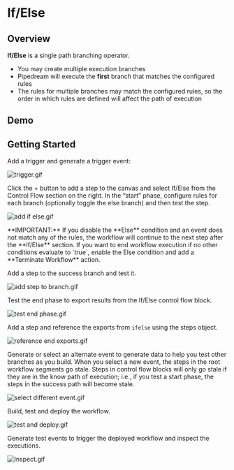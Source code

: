 
# If/Else

## Overview

**If/Else** is a single path branching operator. 

- You may create multiple execution branches
- Pipedream will execute the **first** branch that matches the configured rules
- The rules for multiple branches may match the configured rules, so the order in which rules are defined will affect the path of execution

## Demo

<VideoPlayer title="If/Else Demo" src="https://www.youtube.com/embed/vsgdBV3LG4E?si=jNzZ-JVG8sl92VgR" />

## Getting Started

Add a trigger and generate a trigger event:

![trigger.gif](./images/trigger.gif)

Click the + button to add a step to the canvas and select If/Else from the Control Flow section on the right. In the “start” phase, configure rules for each branch (optionally toggle the else branch) and then test the step.

![add if else.gif](./images/add_if_else.gif)

<Callout type="info">
**IMPORTANT:** If you disable the **Else** condition and an event does not match any of the rules, the workflow will continue to the next step after the **If/Else** section. If you want to end workflow execution if no other conditions evaluate to `true`, enable the Else condition and add a **Terminate Workflow** action.
</Callout>

Add a step to the success branch and test it.

![add step to branch.gif](./images/add_step_to_branch.gif)

Test the end phase to export results from the If/Else control flow block.

![test end phase.gif](./images/test_end_phase.gif)

Add a step and reference the exports from `ifelse` using the steps object.

![reference end exports.gif](./images/reference_end_exports.gif)

Generate or select an alternate event to generate data to help you test other branches as you build. When you select a new event, the steps in the root workflow segments go stale. Steps in control flow blocks will only go stale if they are in the know path of execution; i.e., if you test a start phase, the steps in the success path will become stale.

![select different event.gif](./images/select_different_event.gif)

Build, test and deploy the workflow.

![test and deploy.gif](./images/test_and_deploy.gif)

Generate test events to trigger the deployed workflow and inspect the executions.

![Inspect.gif](./images/Inspect.gif)
